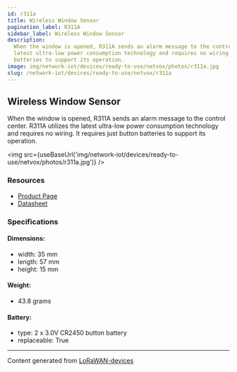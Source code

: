```yaml
---
id: r311a
title: Wireless Window Sensor
pagination_label: R311A
sidebar_label: Wireless Window Sensor
description:
  When the window is opened, R311A sends an alarm message to the control center. R311A utilizes the
  latest ultra-low power consumption technology and requires no wiring. It requires just button
  batteries to support its operation.
image: img/network-iot/devices/ready-to-use/netvox/photos/r311a.jpg
slug: /network-iot/devices/ready-to-use/netvox/r311a
---
```



## Wireless Window Sensor

When the window is opened, R311A sends an alarm message to the control center. R311A utilizes the
latest ultra-low power consumption technology and requires no wiring. It requires just button
batteries to support its operation.

<img src={useBaseUrl('img/network-iot/devices/ready-to-use/netvox/photos/r311a.jpg')} />

### Resources

- [Product Page](http://www.netvox.com.tw/product.asp?pro=R311A)
- [Datasheet](http://www.netvox.com.tw/um/R311A/R311Adatasheet.pdf)

### Specifications

#### Dimensions:

- width: 35 mm
- length: 57 mm
- height: 15 mm

#### Weight:

- 43.8 grams

#### Battery:

- type: 2 x 3.0V CR2450 button battery
- replaceable: True

---

Content generated from [LoRaWAN-devices](https://github.com/TheThingsNetwork/lorawan-devices)
